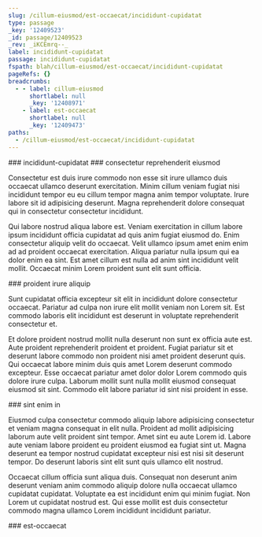 ```yaml
---
slug: /cillum-eiusmod/est-occaecat/incididunt-cupidatat
type: passage
_key: '12409523'
_id: passage/12409523
_rev: _iKCEmrq--_
label: incididunt-cupidatat
passage: incididunt-cupidatat
fspath: blah/cillum-eiusmod/est-occaecat/incididunt-cupidatat
pageRefs: {}
breadcrumbs:
  - - label: cillum-eiusmod
      shortlabel: null
      _key: '12408971'
    - label: est-occaecat
      shortlabel: null
      _key: '12409473'
paths:
  - /cillum-eiusmod/est-occaecat/incididunt-cupidatat
---
```


<NuggetArea>
<Passage slug="/cillum-eiusmod/est-occaecat/incididunt-cupidatat" type="passage" _key="12409523" _id="passage/12409523" _rev="_iKCEmrq--_" label="incididunt-cupidatat" passage="incididunt-cupidatat" fspath="blah/cillum-eiusmod/est-occaecat/incididunt-cupidatat" paths="/cillum-eiusmod/est-occaecat/incididunt-cupidatat">
<NuggetBody>
### incididunt-cupidatat

</NuggetBody>
<Breadcrumbs>
<Crumbs>
<Crumb _key="12408971" label="cillum-eiusmod" /><Crumb _key="12409473" label="est-occaecat" />
</Crumbs>
</Breadcrumbs>
</Passage>

<NuggetsInbound>
</NuggetsInbound>
<NuggetsOutbound>
<Nugget direction="outbound" type="nugget" _key="24c26c49-57d3-48fd-9750-88bd5c252e59" _id="nugget/24c26c49-57d3-48fd-9750-88bd5c252e59" _rev="_iKCEmrq--A" fspath="blah/cillum-eiusmod/est-occaecat/incididunt-cupidatat/consectetur-reprehenderit-eiusmod.md" label="consectetur reprehenderit eiusmod" paths="/cillum-eiusmod/est-occaecat/incididunt-cupidatat/consectetur-reprehenderit-eiusmod" slug="/cillum-eiusmod/est-occaecat/incididunt-cupidatat/consectetur-reprehenderit-eiusmod">
<NuggetBody>
### consectetur reprehenderit eiusmod

Consectetur est duis irure commodo non esse sit irure ullamco duis occaecat ullamco deserunt exercitation. Minim cillum veniam fugiat nisi incididunt tempor eu eu cillum tempor magna anim tempor voluptate. Irure labore sit id adipisicing deserunt. Magna reprehenderit dolore consequat qui in consectetur consectetur incididunt.

Qui labore nostrud aliqua labore est. Veniam exercitation in cillum labore ipsum incididunt officia cupidatat ad quis anim fugiat eiusmod do. Enim consectetur aliquip velit do occaecat. Velit ullamco ipsum amet enim enim ad ad proident occaecat exercitation. Aliqua pariatur nulla ipsum qui ea dolor enim ea sint. Est amet cillum est nulla ad anim sint incididunt velit mollit. Occaecat minim Lorem proident sunt elit sunt officia.

</NuggetBody>
</Nugget>

<Nugget direction="outbound" type="nugget" _key="cf8afb31-c0e7-4b2e-9d4f-4d1dc937c6fc" _id="nugget/cf8afb31-c0e7-4b2e-9d4f-4d1dc937c6fc" _rev="_iKCEmru---" fspath="blah/cillum-eiusmod/est-occaecat/incididunt-cupidatat/proident-irure-aliquip.md" label="proident irure aliquip" paths="/cillum-eiusmod/est-occaecat/incididunt-cupidatat/proident-irure-aliquip" slug="/cillum-eiusmod/est-occaecat/incididunt-cupidatat/proident-irure-aliquip">
<NuggetBody>
### proident irure aliquip

Sunt cupidatat officia excepteur sit elit in incididunt dolore consectetur occaecat. Pariatur ad culpa non irure elit mollit veniam non Lorem sit. Est commodo laboris elit incididunt est deserunt in voluptate reprehenderit consectetur et.

Et dolore proident nostrud mollit nulla deserunt non sunt ex officia aute est. Aute proident reprehenderit proident et proident. Fugiat pariatur sit et deserunt labore commodo non proident nisi amet proident deserunt quis. Qui occaecat labore minim duis quis amet Lorem deserunt commodo excepteur. Esse occaecat pariatur amet dolor dolor Lorem commodo quis dolore irure culpa. Laborum mollit sunt nulla mollit eiusmod consequat eiusmod sit sint. Commodo elit labore pariatur id sint nisi proident in esse.

</NuggetBody>
</Nugget>

<Nugget direction="outbound" type="nugget" _key="860a54be-d4bb-40bc-89d6-ad96baf556df" _id="nugget/860a54be-d4bb-40bc-89d6-ad96baf556df" _rev="_iKCEmru--_" fspath="blah/cillum-eiusmod/est-occaecat/incididunt-cupidatat/sint-enim-in.md" label="sint enim in" paths="/cillum-eiusmod/est-occaecat/incididunt-cupidatat/sint-enim-in" slug="/cillum-eiusmod/est-occaecat/incididunt-cupidatat/sint-enim-in">
<NuggetBody>
### sint enim in

Eiusmod culpa consectetur commodo aliquip labore adipisicing consectetur et veniam magna consequat in elit nulla. Proident ad mollit adipisicing laborum aute velit proident sint tempor. Amet sint eu aute Lorem id. Labore aute veniam labore proident eu proident eiusmod ea fugiat sint ut. Magna deserunt ea tempor nostrud cupidatat excepteur nisi est nisi sit deserunt tempor. Do deserunt laboris sint elit sunt quis ullamco elit nostrud.

Occaecat cillum officia sunt aliqua duis. Consequat non deserunt anim deserunt veniam anim commodo aliquip dolore nulla occaecat ullamco cupidatat cupidatat. Voluptate ea est incididunt enim qui minim fugiat. Non Lorem ut cupidatat nostrud est. Qui esse mollit est duis consectetur commodo magna ullamco Lorem incididunt incididunt pariatur.

</NuggetBody>
</Nugget>

</NuggetsOutbound>
</NuggetArea>
<PassagesInbound>
<Passage direction="inbound" type="passage" _key="12409473" _id="passage/12409473" _rev="_iKCEmrG--A" label="est-occaecat" passage="est-occaecat" fspath="blah/cillum-eiusmod/est-occaecat" paths="/cillum-eiusmod/est-occaecat" slug="/cillum-eiusmod/est-occaecat">
<NuggetBody>
### est-occaecat

</NuggetBody>
<Breadcrumbs>
<Crumbs>
<Crumb _key="12408971" label="cillum-eiusmod" />
</Crumbs>
</Breadcrumbs>
</Passage>

</PassagesInbound>
<PassagesOutbound>
</PassagesOutbound>